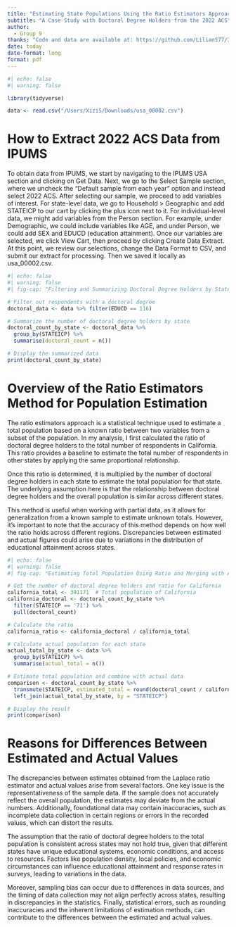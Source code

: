 ```yaml
---
title: "Estimating State Populations Using the Ratio Estimators Approach:"
subtitle: "A Case Study with Doctoral Degree Holders from the 2022 ACS"
author: 
  - Group 9
thanks: "Code and data are available at: https://github.com/LilianS77/IPUMS_CA_EDUCD"
date: today
date-format: long
format: pdf 
---
```


```r
#| echo: false
#| warning: false

library(tidyverse)

data <- read.csv("/Users/XiziS/Downloads/usa_00002.csv")


```

# How to Extract 2022 ACS Data from IPUMS

To obtain data from IPUMS, we start by navigating to the IPUMS USA section and clicking on Get Data. Next, we go to the Select Sample section, where we uncheck the "Default sample from each year" option and instead select 2022 ACS. After selecting our sample, we proceed to add variables of interest. For state-level data, we go to Household \> Geographic and add STATEICP to our cart by clicking the plus icon next to it. For individual-level data, we might add variables from the Person section. For example, under Demographic, we could include variables like AGE, and under Person, we could add SEX and EDUCD (education attainment). Once our variables are selected, we click View Cart, then proceed by clicking Create Data Extract. At this point, we review our selections, change the Data Format to CSV, and submit our extract for processing. Then we saved it locally as usa_00002.csv.

```r
#| echo: false
#| warning: false
#| fig-cap: "Filtering and Summarizing Doctoral Degree Holders by State"

# Filter out respondents with a doctoral degree
doctoral_data <- data %>% filter(EDUCD == 116)

# Summarize the number of doctoral degree holders by state
doctoral_count_by_state <- doctoral_data %>%
  group_by(STATEICP) %>%
  summarise(doctoral_count = n())

# Display the summarized data
print(doctoral_count_by_state)
```

# Overview of the Ratio Estimators Method for Population Estimation

The ratio estimators approach is a statistical technique used to estimate a total population based on a known ratio between two variables from a subset of the population. In my analysis, I first calculated the ratio of doctoral degree holders to the total number of respondents in California. This ratio provides a baseline to estimate the total number of respondents in other states by applying the same proportional relationship.

Once this ratio is determined, it is multiplied by the number of doctoral degree holders in each state to estimate the total population for that state. The underlying assumption here is that the relationship between doctoral degree holders and the overall population is similar across different states.

This method is useful when working with partial data, as it allows for generalization from a known sample to estimate unknown totals. However, it's important to note that the accuracy of this method depends on how well the ratio holds across different regions. Discrepancies between estimated and actual figures could arise due to variations in the distribution of educational attainment across states.

```r
#| echo: false
#| warning: false
#| fig-cap: "Estimating Total Population Using Ratio and Merging with Actual Counts"

# Get the number of doctoral degree holders and ratio for California
california_total <- 391171  # Total population of California
california_doctoral <- doctoral_count_by_state %>% 
  filter(STATEICP == '71') %>% 
  pull(doctoral_count)

# Calculate the ratio
california_ratio <- california_doctoral / california_total

# Calculate actual population for each state
actual_total_by_state <- data %>%
  group_by(STATEICP) %>%
  summarise(actual_total = n())

# Estimate total population and combine with actual data
comparison <- doctoral_count_by_state %>%
  transmute(STATEICP, estimated_total = round(doctoral_count / california_ratio)) %>%
  left_join(actual_total_by_state, by = "STATEICP")

# Display the result
print(comparison)

```

# Reasons for Differences Between Estimated and Actual Values

The discrepancies between estimates obtained from the Laplace ratio estimator and actual values arise from several factors. One key issue is the representativeness of the sample data. If the sample does not accurately reflect the overall population, the estimates may deviate from the actual numbers. Additionally, foundational data may contain inaccuracies, such as incomplete data collection in certain regions or errors in the recorded values, which can distort the results.

The assumption that the ratio of doctoral degree holders to the total population is consistent across states may not hold true, given that different states have unique educational systems, economic conditions, and access to resources. Factors like population density, local policies, and economic circumstances can influence educational attainment and response rates in surveys, leading to variations in the data.

Moreover, sampling bias can occur due to differences in data sources, and the timing of data collection may not align perfectly across states, resulting in discrepancies in the statistics. Finally, statistical errors, such as rounding inaccuracies and the inherent limitations of estimation methods, can contribute to the differences between the estimated and actual values.
